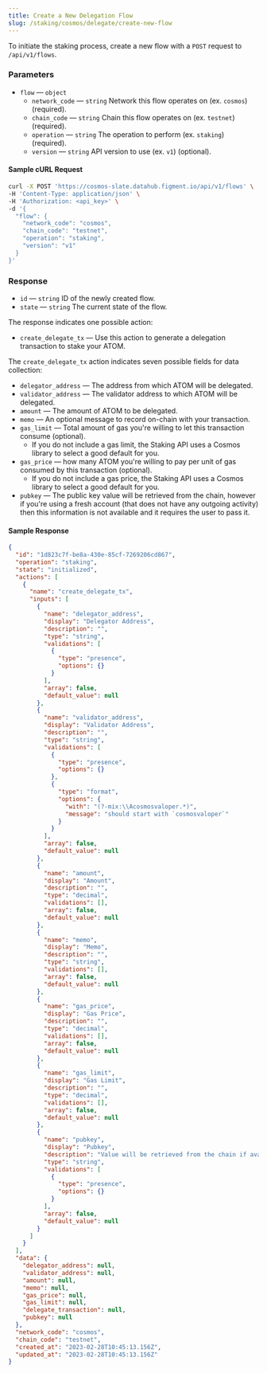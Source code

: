 ```yaml
---
title: Create a New Delegation Flow
slug: /staking/cosmos/delegate/create-new-flow
---
```


To initiate the staking process, create a new flow with a `POST` request to `/api/v1/flows`.

### Parameters

- `flow` &mdash; `object`
  - `network_code` &mdash; `string` Network this flow operates on (ex. `cosmos`) (required).
  - `chain_code` &mdash; `string` Chain this flow operates on (ex. `testnet`) (required).
  - `operation` &mdash; `string` The operation to perform (ex. `staking`) (required).
  - `version` &mdash; `string` API version to use (ex. `v1`) (optional).

#### Sample cURL Request

```bash {5-10}
curl -X POST 'https://cosmos-slate.datahub.figment.io/api/v1/flows' \
-H 'Content-Type: application/json' \
-H 'Authorization: <api_key>' \
-d '{
  "flow": {
    "network_code": "cosmos",
    "chain_code": "testnet",
    "operation": "staking",
    "version": "v1"
  }
}'
```

### Response

- `id` &mdash; `string` ID of the newly created flow.
- `state` &mdash; `string` The current state of the flow.

The response indicates one possible action:

- `create_delegate_tx` &mdash; Use this action to generate a delegation transaction to stake your ATOM.

The `create_delegate_tx` action indicates seven possible fields for data collection:

- `delegator_address` &mdash; The address from which ATOM will be delegated.
- `validator_address` &mdash; The validator address to which ATOM will be delegated.
- `amount` &mdash; The amount of ATOM to be delegated.
- `memo` &mdash; An optional message to record on-chain with your transaction.
- `gas_limit` &mdash; Total amount of gas you're willing to let this transaction consume (optional).
  - If you do not include a gas limit, the Staking API uses a Cosmos library to select a good default for you.
- `gas_price` &mdash; how many ATOM you're willing to pay per unit of gas consumed by this transaction (optional).
  - If you do not include a gas price, the Staking API uses a Cosmos library to select a good default for you.
- `pubkey` &mdash; The public key value will be retrieved from the chain, however if you're using a fresh account (that does not have any outgoing activity) then this information is not available and it requires the user to pass it.

#### Sample Response

```json {3,4,7,10,24,45,54,63,72,81}
{
  "id": "1d823c7f-be8a-430e-85cf-7269206cd867",
  "operation": "staking",
  "state": "initialized",
  "actions": [
    {
      "name": "create_delegate_tx",
      "inputs": [
        {
          "name": "delegator_address",
          "display": "Delegator Address",
          "description": "",
          "type": "string",
          "validations": [
            {
              "type": "presence",
              "options": {}
            }
          ],
          "array": false,
          "default_value": null
        },
        {
          "name": "validator_address",
          "display": "Validator Address",
          "description": "",
          "type": "string",
          "validations": [
            {
              "type": "presence",
              "options": {}
            },
            {
              "type": "format",
              "options": {
                "with": "(?-mix:\\Acosmosvaloper.*)",
                "message": "should start with `cosmosvaloper`"
              }
            }
          ],
          "array": false,
          "default_value": null
        },
        {
          "name": "amount",
          "display": "Amount",
          "description": "",
          "type": "decimal",
          "validations": [],
          "array": false,
          "default_value": null
        },
        {
          "name": "memo",
          "display": "Memo",
          "description": "",
          "type": "string",
          "validations": [],
          "array": false,
          "default_value": null
        },
        {
          "name": "gas_price",
          "display": "Gas Price",
          "description": "",
          "type": "decimal",
          "validations": [],
          "array": false,
          "default_value": null
        },
        {
          "name": "gas_limit",
          "display": "Gas Limit",
          "description": "",
          "type": "decimal",
          "validations": [],
          "array": false,
          "default_value": null
        },
        {
          "name": "pubkey",
          "display": "Pubkey",
          "description": "Value will be retrieved from the chain if available",
          "type": "string",
          "validations": [
            {
              "type": "presence",
              "options": {}
            }
          ],
          "array": false,
          "default_value": null
        }
      ]
    }
  ],
  "data": {
    "delegator_address": null,
    "validator_address": null,
    "amount": null,
    "memo": null,
    "gas_price": null,
    "gas_limit": null,
    "delegate_transaction": null,
    "pubkey": null
  },
  "network_code": "cosmos",
  "chain_code": "testnet",
  "created_at": "2023-02-28T10:45:13.156Z",
  "updated_at": "2023-02-28T10:45:13.156Z"
}
```
